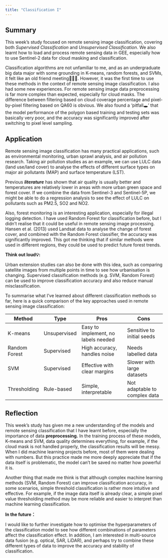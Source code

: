 ```yaml
---
title: "Classification I"
---
```


## Summary

This week's study focused on remote sensing image classification, covering both *Supervised Classification* and *Unsupervised Classification*. We also learnt how to load and process remote sensing data in GEE, especially how to use Sentinel-2 data for cloud masking and classification.

Classification algorithms are not unfamiliar to me, and as an undergraduate big data major with some grounding in K-means, random forests, and SVMs, it felt like an old friend meeting🧑‍🤝‍🧑. However, it was the first time to use these methods in the context of remote sensing image classification. I also had some new experiences. For remote sensing image data preprocessing is far more complex than expected, especially for cloud masks. The difference between filtering based on cloud coverage percentage and pixel-by-pixel filtering based on QA60 is obvious. We also found a ‘pitfall🕳️’ that the model performance of the polygon based training and testing sets was basically very poor, and the accuracy was significantly improved after switching to pixel level sampling.

## Application

Remote sensing image classification has many practical applications, such as environmental monitoring, urban sprawl analysis, and air pollution research. Taking air pollution studies as an example, we can use LULC data (land use/land cover) to analyse the effects of different surface types on major air pollutants (MAP) and surface temperature (LST).

Previous ***literature*** has shown that air quality is usually better and temperatures are relatively lower in areas with more urban green space and forest cover. If we combine the data from Sentinel-3 and Sentinel-5P, we might be able to do a regression analysis to see the effect of LULC on pollutants such as PM2.5, SO2 and NO2.

Also, forest monitoring is an interesting application, especially for illegal logging detection. I have used Random Forest for classification before, but I didn't realise that it could be useful in remote sensing image processing. Hansen et al. (2013) used Landsat data to analyse the change of forest cover, and combined with the Random Forest classifier, the accuracy was significantly improved. This got me thinking that if similar methods were used in different regions, they could be used to predict future forest trends.

**Think out loud💡:**

Urban extension studies can also be done with this idea, such as comparing satellite images from multiple points in time to see how urbanisation is changing. Supervised classification methods (e.g. SVM, Random Forest) can be used to improve classification accuracy and also reduce manual misclassification.

To summarise what I’ve learned about different classification methods so far, here is a quick comparison of the key approaches used in remote sensing image classification:

| Method        | Type         | Pros                                | Cons                          |
|---------------|---------------|-----------------------|-------------------|
| K-means       | Unsupervised | Easy to implement, no labels needed | Sensitive to initial seeds    |
| Random Forest | Supervised   | High accuracy, handles noise        | Needs labelled data           |
| SVM           | Supervised   | Effective with clear margins        | Slower with large datasets    |
| Thresholding  | Rule-based   | Simple, interpretable               | Not adaptable to complex data |

## Reflection

This week's study has given me a new understanding of the models and remote sensing classification that I have learnt before, especially the importance of data **preprocessing.** In the training process of these models, K-means and SVM, data quality determines everything, for example, if the cloud mask is not handled properly, the classification results will be messy. When I did machine learning projects before, most of them were dealing with numbers. But this practice made me more deeply appreciate that if the data itself is problematic, the model can't be saved no matter how powerful it is.

Another thing that made me think is that although complex machine learning methods (SVM, Random Forest) can improve classification accuracy, in some scenarios, simple threshold classification is rather more intuitive and effective. For example, if the image data itself is already clear, a simple pixel value thresholding method may be more reliable and easier to interpret than machine learning classification.

**In the future：**

I would like to further investigate how to optimise the hyperparameters of the classification model to see how different combinations of parameters affect the classification effect. In addition, I am interested in multi-source data fusion (e.g. optical, SAR, LiDAR), and perhaps try to combine these different types of data to improve the accuracy and stability of classification.
